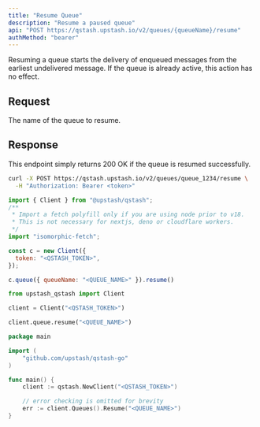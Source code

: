 ```yaml
---
title: "Resume Queue"
description: "Resume a paused queue"
api: "POST https://qstash.upstash.io/v2/queues/{queueName}/resume"
authMethod: "bearer"
---
```


Resuming a queue starts the delivery of enqueued messages from the earliest undelivered message.
If the queue is already active, this action has no effect.

## Request

<ParamField path="queueName" type="string" required>
  The name of the queue to resume.
</ParamField>

## Response

This endpoint simply returns 200 OK if the queue is resumed successfully.

<RequestExample>

```sh curl
curl -X POST https://qstash.upstash.io/v2/queues/queue_1234/resume \
  -H "Authorization: Bearer <token>"
```

```js Node
import { Client } from "@upstash/qstash";
/**
 * Import a fetch polyfill only if you are using node prior to v18.
 * This is not necessary for nextjs, deno or cloudflare workers.
 */
import "isomorphic-fetch";

const c = new Client({
  token: "<QSTASH_TOKEN>",
});

c.queue({ queueName: "<QUEUE_NAME>" }).resume()
```

```python Python 
from upstash_qstash import Client

client = Client("<QSTASH_TOKEN>")

client.queue.resume("<QUEUE_NAME>")
```

```go Go
package main

import (
	"github.com/upstash/qstash-go"
)

func main() {
	client := qstash.NewClient("<QSTASH_TOKEN>")

	// error checking is omitted for brevity
	err := client.Queues().Resume("<QUEUE_NAME>")
}
```

</RequestExample>
